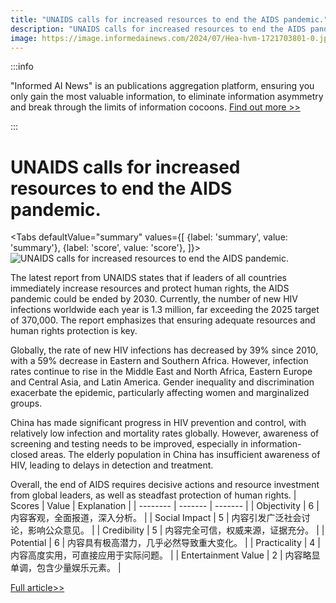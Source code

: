 ```yaml
---
title: "UNAIDS calls for increased resources to end the AIDS pandemic."
description: "UNAIDS calls for increased resources to end the AIDS pandemic."
image: https://image.informedainews.com/2024/07/Hea-hvm-1721703801-0.jpg
---
```



:::info

"Informed AI News" is an publications aggregation platform, ensuring you only gain the most valuable information, to eliminate information asymmetry and break through the limits of information cocoons.  [Find out more >>](/)

:::

# UNAIDS calls for increased resources to end the AIDS pandemic.


<Tabs
	defaultValue="summary"
	values={[
	{label: 'summary', value: 'summary'},
	{label: 'score', value: 'score'},
]}>
<TabItem value="summary">
<img
  src="https://image.informedainews.com/2024/07/Hea-hvm-1721703801-0.jpg"
  alt="UNAIDS calls for increased resources to end the AIDS pandemic."
/>



The latest report from UNAIDS states that if leaders of all countries immediately increase resources and protect human rights, the AIDS pandemic could be ended by 2030. Currently, the number of new HIV infections worldwide each year is 1.3 million, far exceeding the 2025 target of 370,000. The report emphasizes that ensuring adequate resources and human rights protection is key.

Globally, the rate of new HIV infections has decreased by 39% since 2010, with a 59% decrease in Eastern and Southern Africa. However, infection rates continue to rise in the Middle East and North Africa, Eastern Europe and Central Asia, and Latin America. Gender inequality and discrimination exacerbate the epidemic, particularly affecting women and marginalized groups.

China has made significant progress in HIV prevention and control, with relatively low infection and mortality rates globally. However, awareness of screening and testing needs to be improved, especially in information-closed areas. The elderly population in China has insufficient awareness of HIV, leading to delays in detection and treatment.

Overall, the end of AIDS requires decisive actions and resource investment from global leaders, as well as steadfast protection of human rights.
</TabItem>
<TabItem value="score">
	| Scores     | Value   | Explanation |
	| -------- | ------- | ------- |
	| Objectivity  | 6    | 内容客观，全面报道，深入分析。    |
	| Social Impact | 5     | 内容引发广泛社会讨论，影响公众意见。    |
	| Credibility    | 5    | 内容完全可信，权威来源，证据充分。    |
	| Potential    | 6    | 内容具有极高潜力，几乎必然导致重大变化。    |
	| Practicality    | 4    | 内容高度实用，可直接应用于实际问题。    |
	| Entertainment Value    | 2    | 内容略显单调，包含少量娱乐元素。    |
</TabItem>
</Tabs>

[Full article>>](https://www.cnbeta.com.tw/articles/tech/1439261.htm)
